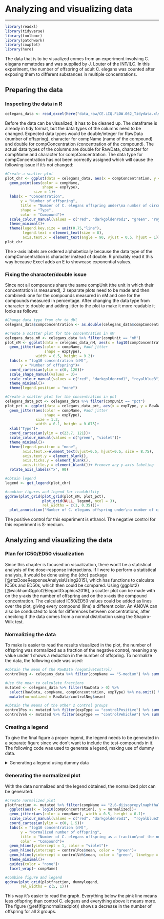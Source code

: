 # Analyzing and visualizing data {#datanalysis}

----

```r
library(readxl)
library(tidyverse)
library(toolboxr)
library(patchwork)
library(cowplot)
library(here)
```

The data that is to be visualized comes from an experiment involving C. elegans nematodes and was supplied by J. Louter of the INT/ILC. In this experiment, the number of offspring of adult C. elegans was counted after exposing them to different substances in multiple concentrations.

## Preparing the data

### Inspecting the data in R

```r
celegans_data <- read_excel(here("data_raw/CE.LIQ.FLOW.062_Tidydata.xlsx"))
```

Before the data can be visualized, it has to be cleaned up. The dataframe is already in tidy format, but the data types of the columns need to be changed. Expected data types would be double/integer for RawData (number of offspring), character for compName (name of the compound) and double for compConcentration (concentration of the compound). The actual data types of the columns are double for RawData, character for compName and character for compConcentration. The data type for compConcentration has not been correctly assigned which will cause the following issue if it's not changed:

```r
#Create a scatter plot
plot_chr <- ggplot(data = celegans_data, aes(x = compConcentration, y = RawData))+
  geom_point(aes(color = compName,
                 shape = expType),
             size = 1)+
  labs(x = "Concentration",
       y = "Number of offspring",
       title = "Number of C. elegans offspring under\na number of circumstances, alphabetical",
       shape = "Type",
       color = "Compound")+
  scale_colour_manual(values = c("red", "darkgoldenrod1", "green", "royalblue3", "violet"))+
  theme_minimal()+
  theme(legend.key.size = unit(0.75,"line"),
        legend.text = element_text(size = 8),
        axis.text.x = element_text(angle = 90, vjust = 0.5, hjust = 1))
plot_chr
```

The x-axis labels are ordered alphabetically because the data type of the compConcentration is character instead of double. R probably read it this way because Excel adds an E to showcase exponential values.

### Fixing the character/double issue

Since not all compounds share the same compUnit (the unit in which their concentration is measured), 2 separate plots need to be made and then combined: one for the compounds measured in nM and one for the compounds measured in percentage. After changing the data type from character to double and adding jitter to the plot to make it more readable it looks as follows:

```r
#Change data type from chr to dbl
celegans_data$compConcentration <- as.double(celegans_data$compConcentration)

#Create a scatter plot for the concentration in nM
celegans_data_nM <- celegans_data %>% filter(compUnit == "nM")
plot_nM <- ggplot(data = celegans_data_nM, aes(x = log10(compConcentration), y = RawData))+
  geom_jitter(aes(color = compName, #add jitter
                  shape = expType),
              width = 0.5, height = 0.2)+
  labs(x = "log10 concentration (nM)",
       y = "Number of offspring")+
  coord_cartesian(ylim = c(0, 120))+
  scale_shape_manual(values = 3)+
  scale_colour_manual(values = c("red", "darkgoldenrod1", "royalblue3"))+
  theme_minimal()+
  theme(legend.position = "none")

#Create a scatter plot for the concentration in pct
celegans_data_pct <- celegans_data %>% filter(compUnit == "pct")
plot_pct <- ggplot(data = celegans_data_pct, aes(x = expType, y = RawData))+
  geom_jitter(aes(color = compName, #add jitter
                  shape = expType),
              size = 1.3,
              width = 0.1, height = 0.075)+
  xlab("Type")+
  coord_cartesian(ylim = c(23.7, 121))+
  scale_colour_manual(values = c("green", "violet"))+
  theme_minimal()+
  theme(legend.position = "none",
        axis.text.x=element_text(vjust=0.5, hjust=0.5, size = 8.75),
        axis.text.y = element_blank(), 
        axis.ticks.y = element_blank(), 
        axis.title.y = element_blank())+ #remove any y-axis labeling
  rotate_axis_labels("x", 90)

#obtain legend
legend <- get_legend(plot_chr)

#combine figures and legend for readability
ggdraw(plot_grid(plot_grid(plot_nM, plot_pct),
                 plot_grid(NULL, legend, ncol = 3),
                 rel_widths = c(1, 0.35)))+
  plot_annotation("Number of C. elegans offspring under\na number of circumstances")
```

The positive control for this experiment is ethanol. The negative control for this experiment is S-medium.

## Analyzing and visualizing the data

### Plan for IC50/ED50 visualization

Since this chapter is focused on visualization, there won't be a statistical analysis of the dose-response interactions. If I were to perform a statistical analysis, it would be done using the {drc} package [@ritzDoseResponseAnalysisUsing2015], which has functions to calculate IC50s and ED50s, which then could be compared. Using {ggplot2} [@wickhamGgplot2ElegantGraphics2016], a scatter plot can be made with on the y-axis the number of offspring and on the x-axis the compound concentration. The calculated IC50/ED50 values could be added as lines over the plot, giving every compound (line) a different color. An ANOVA can also be conducted to look for differences between concentrations, after checking if the data comes from a normal distribution using the Shapiro-Wilk test.

### Normalizing the data
To make is easier to read the results visualized in the plot, the number of offspring was normalized as a fraction of the negative control, meaning any value under 1 shows a reduction in the number of offspring. To normalize the data, the following code was used:

```r
#Obtain the mean of the RawData (negativeControl)
controlNeg <- celegans_data %>% filter(compName == "S-medium") %>% summarize(mean = mean(RawData, na.rm = TRUE))

#Use the mean to calculate fractions
mutated <- celegans_data %>% filter(RawData > 0) %>% 
  select(RawData, compName, compConcentration, expType) %>% na.omit() %>% 
  mutate(normalized = RawData/controlNeg$mean)

#Obtain the means of the other 2 control groups
controlPos <- mutated %>% filter(expType == "controlPositive") %>% summarize(mean = mean(normalized, na.rm = TRUE))
controlVeh <- mutated %>% filter(expType == "controlVehicleA") %>% summarize(mean = mean(normalized, na.rm = TRUE))
```

### Creating a legend

To give the final figure a proper legend, the legend needs to be generated in a separate figure since we don't want to include the test-compounds in it. The following code was used to generate a legend, making use of dummy data.

<details>

<summary>Generating a legend using dummy data</summary>

```r
dummydf <- data.frame(a = rep(c(1, 2, 3), each=2), #create dummy dataframe for the dummy plot
                      b = c(1, 4, 6, 3, 4, 7),
                      Control = rep(c("controlNegative", "controlPositive", "controlVehicleA"), each=2))

dummyplot <- ggplot(dummydf, aes(x=a, y=b, group=Control))+ #create dummy plot to obtain its legend
  geom_line(aes(linetype=Control, color=Control))+
  scale_linetype_manual(values=c("solid", "solid", "longdash"))+
  scale_color_manual(values=c("violet", "green", "green"))

dummylegend <- get_legend(dummyplot) #obtain dummy legend
```

</details>

### Generating the normalized plot

With the data normalized and the legend obtained, the normalized plot can be generated.

```r
#create normalized plot
plotfraction <- mutated %>% filter(compName == "2,6-diisopropylnaphthalene" | compName == "decane" | compName == "naphthalene") %>%
  ggplot(aes(x = log10(compConcentration), y = normalized))+
  geom_jitter(aes(color = compName), width = 0.5, height = 0.1)+
  scale_colour_manual(values = c("red", "darkgoldenrod1",  "royalblue3"))+
  coord_cartesian(ylim = c(0, 1.5))+
  labs(x = "log10 concentration (nM)",
       y = "Normalized number of offspring",
       title = "Number of C. elegans offspring as a fraction\nof the negative control group",
       color = "Compound")+
  geom_hline(yintercept = 1, color = "violet")+
  geom_hline(yintercept = controlPos$mean, color = "green")+
  geom_hline(yintercept = controlVeh$mean, color = "green", linetype = "longdash")+
  theme_minimal()+
  guides(color = "none")+
  facet_wrap(~ compName)

#combine figure and legend
ggdraw(plot_grid(plotfraction, dummylegend,
       rel_widths = c(5, 1)))
```

This way it's easier to read the graph. Everything below the pink line means less offspring than control C. elegans and everything above it means more. The figure (\@ref(fig:normalizedplot)) shows a decrease in the number of offspring for all 3 groups.